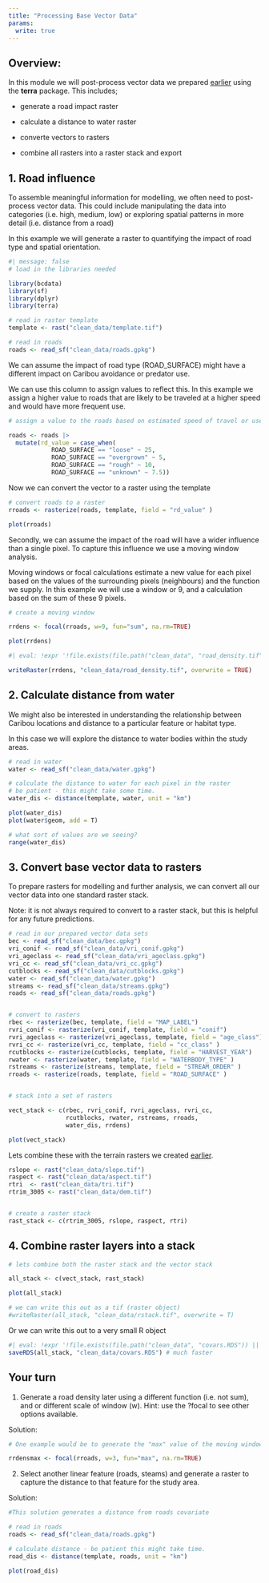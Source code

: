 ```yaml
---
title: "Processing Base Vector Data"
params:
  write: true
---
```


## Overview:

In this module we will post-process vector data we prepared [earlier](05-vector-bcdata.qmd) using the **terra** package. This includes;

-   generate a road impact raster

-   calculate a distance to water raster

-   converte vectors to rasters

-   combine all rasters into a raster stack and export

## 1. Road influence

To assemble meaningful information for modelling, we often need to post-process vector data. This could include manipulating the data into categories (i.e. high, medium, low) or exploring spatial patterns in more detail (i.e. distance from a road)

In this example we will generate a raster to quantifying the impact of road type and spatial orientation.

```r
#| message: false
# load in the libraries needed

library(bcdata)
library(sf)
library(dplyr)
library(terra)

# read in raster template
template <- rast("clean_data/template.tif")

# read in roads
roads <- read_sf("clean_data/roads.gpkg")

```

We can assume the impact of road type (ROAD_SURFACE) might have a different impact on Caribou avoidance or predator use.

We can use this column to assign values to reflect this. In this example we assign a higher value to roads that are likely to be traveled at a higher speed and would have more frequent use.

```r
# assign a value to the roads based on estimated speed of travel or use

roads <- roads |>
  mutate(rd_value = case_when(
            ROAD_SURFACE == "loose" ~ 25,
            ROAD_SURFACE == "overgrown" ~ 5,
            ROAD_SURFACE == "rough" ~ 10,
            ROAD_SURFACE == "unknown" ~ 7.5)) 


```

Now we can convert the vector to a raster using the template

```r
# convert roads to a raster 
rroads <- rasterize(roads, template, field = "rd_value" )

plot(rroads)

```

Secondly, we can assume the impact of the road will have a wider influence than a single pixel. To capture this influence we use a moving window analysis.

Moving windows or focal calculations estimate a new value for each pixel based on the values of the surrounding pixels (neighbours) and the function we supply. In this example we will use a window or 9, and a calculation based on the sum of these 9 pixels.

```r
# create a moving window 

rrdens <- focal(rroads, w=9, fun="sum", na.rm=TRUE)

plot(rrdens)

```

```r
#| eval: !expr '!file.exists(file.path("clean_data", "road_density.tif")) || isTRUE(params$write)'

writeRaster(rrdens, "clean_data/road_density.tif", overwrite = TRUE) 

```

## 2. Calculate distance from water

We might also be interested in understanding the relationship between Caribou locations and distance to a particular feature or habitat type.

In this case we will explore the distance to water bodies within the study areas.

```r
# read in water 
water <- read_sf("clean_data/water.gpkg")

# calculate the distance to water for each pixel in the raster
# be patient - this might take some time. 
water_dis <- distance(template, water, unit = "km")

plot(water_dis)
plot(water$geom, add = T)

# what sort of values are we seeing?
range(water_dis)

```

## 3. Convert base vector data to rasters

To prepare rasters for modelling and further analysis, we can convert all our vector data into one standard raster stack.

Note: it is not always required to convert to a raster stack, but this is helpful for any future predictions.

```r
# read in our prepared vector data sets
bec <- read_sf("clean_data/bec.gpkg")
vri_conif <- read_sf("clean_data/vri_conif.gpkg")
vri_ageclass <- read_sf("clean_data/vri_ageclass.gpkg")
vri_cc <- read_sf("clean_data/vri_cc.gpkg")
cutblocks <- read_sf("clean_data/cutblocks.gpkg")
water <- read_sf("clean_data/water.gpkg")
streams <- read_sf("clean_data/streams.gpkg")
roads <- read_sf("clean_data/roads.gpkg")


# convert to rasters
rbec <- rasterize(bec, template, field = "MAP_LABEL")
rvri_conif <- rasterize(vri_conif, template, field = "conif")
rvri_ageclass <- rasterize(vri_ageclass, template, field = "age_class")
rvri_cc <- rasterize(vri_cc, template, field = "cc_class" )
rcutblocks <- rasterize(cutblocks, template, field = "HARVEST_YEAR")
rwater <- rasterize(water, template, field = "WATERBODY_TYPE" )
rstreams <- rasterize(streams, template, field = "STREAM_ORDER" )
rroads <- rasterize(roads, template, field = "ROAD_SURFACE" )


# stack into a set of rasters

vect_stack <- c(rbec, rvri_conif, rvri_ageclass, rvri_cc,
                rcutblocks, rwater, rstreams, rroads, 
                water_dis, rrdens)

plot(vect_stack)

```

Lets combine these with the terrain rasters we created [earlier](06-raster-data.qmd).

```r

rslope <- rast("clean_data/slope.tif")
raspect <- rast("clean_data/aspect.tif")
rtri  <- rast("clean_data/tri.tif")
rtrim_3005 <- rast("clean_data/dem.tif")


# create a raster stack
rast_stack <- c(rtrim_3005, rslope, raspect, rtri)


```

## 4. Combine raster layers into a stack

```r

# lets combine both the raster stack and the vector stack 

all_stack <- c(vect_stack, rast_stack)

plot(all_stack)

# we can write this out as a tif (raster object) 
#writeRaster(all_stack, "clean_data/rstack.tif", overwrite = T)
```

Or we can write this out to a very small R object

```r
#| eval: !expr '!file.exists(file.path("clean_data", "covars.RDS")) || isTRUE(params$write)'
saveRDS(all_stack, "clean_data/covars.RDS") # much faster
```

## Your turn

::: {.callout-tip collapse="true"}
1.  Generate a road density later using a different function (i.e. not sum), and or different scale of window (w). Hint: use the ?focal to see other options available.

Solution:

```r
# One example would be to generate the "max" value of the moving window. Note the w parameter is also reduced in the example. 

rrdensmax <- focal(rroads, w=3, fun="max", na.rm=TRUE)

```
:::

::: {.callout-tip collapse="true"}
2.  Select another linear feature (roads, steams) and generate a raster to capture the distance to that feature for the study area.

Solution:

```r
#This solution generates a distance from roads covariate

# read in roads
roads <- read_sf("clean_data/roads.gpkg")

# calculate distance - be patient this might take time. 
road_dis <- distance(template, roads, unit = "km")

plot(road_dis)

```
:::
